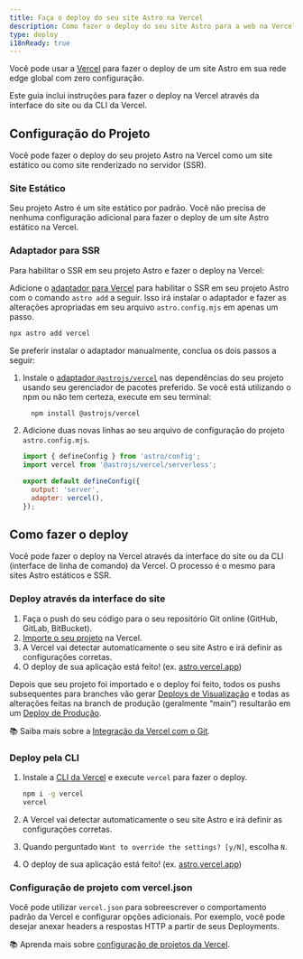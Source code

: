 ```yaml
---
title: Faça o deploy do seu site Astro na Vercel
description: Como fazer o deploy do seu site Astro para a web na Vercel.
type: deploy
i18nReady: true
---
```


Você pode usar a [Vercel](http://vercel.com/) para fazer o deploy de um site Astro em sua rede edge global com zero configuração.

Este guia inclui instruções para fazer o deploy na Vercel através da interface do site ou da CLI da Vercel.

## Configuração do Projeto

Você pode fazer o deploy do seu projeto Astro na Vercel como um site estático ou como site renderizado no servidor (SSR).

### Site Estático

Seu projeto Astro é um site estático por padrão. Você não precisa de nenhuma configuração adicional para fazer o deploy de um site Astro estático na Vercel. 

### Adaptador para SSR

Para habilitar o SSR em seu projeto Astro e fazer o deploy na Vercel:

Adicione o [adaptador para Vercel](/pt-br/guides/integrations-guide/vercel/) para habilitar o SSR em seu projeto Astro com o comando `astro add` a seguir. Isso irá instalar o adaptador e fazer as alterações apropriadas em seu arquivo `astro.config.mjs` em apenas um passo.

```bash
npx astro add vercel
```

Se preferir instalar o adaptador manualmente, conclua os dois passos a seguir:

1. Instale o [adaptador `@astrojs/vercel`](/pt-br/guides/integrations-guide/vercel/) nas dependências do seu projeto usando seu gerenciador de pacotes preferido. Se você está utilizando o npm ou não tem certeza, execute em seu terminal:

    ```bash
      npm install @astrojs/vercel
    ```

1. Adicione duas novas linhas ao seu arquivo de configuração do projeto `astro.config.mjs`.

    ```js title="astro.config.mjs" ins={2, 5-6}
    import { defineConfig } from 'astro/config';
    import vercel from '@astrojs/vercel/serverless';

    export default defineConfig({
      output: 'server',
      adapter: vercel(),
    });
    ```

## Como fazer o deploy

Você pode fazer o deploy na Vercel através da interface do site ou da CLI (interface de linha de comando) da Vercel. O processo é o mesmo para sites Astro estáticos e SSR.

### Deploy através da interface do site

1. Faça o push do seu código para o seu repositório Git online (GitHub, GitLab, BitBucket).
2. [Importe o seu projeto](https://vercel.com/new) na Vercel.
3. A Vercel vai detectar automaticamente o seu site Astro e irá definir as configurações corretas.
4. O deploy de sua aplicação está feito! (ex. [astro.vercel.app](https://astro.vercel.app/))

Depois que seu projeto foi importado e o deploy foi feito, todos os pushs subsequentes para branches vão gerar [Deploys de Visualização](https://vercel.com/docs/concepts/deployments/preview-deployments) e todas as alterações feitas na branch de produção (geralmente “main”) resultarão em um [Deploy de Produção](https://vercel.com/docs/concepts/deployments/environments#production).

📚 Saiba mais sobre a [Integração da Vercel com o Git](https://vercel.com/docs/concepts/git).


### Deploy pela CLI

1. Instale a [CLI da Vercel](https://vercel.com/cli) e execute `vercel` para fazer o deploy.

    ```bash
    npm i -g vercel
    vercel
    ```

2. A Vercel vai detectar automaticamente o seu site Astro e irá definir as configurações corretas.
3. Quando perguntado `Want to override the settings? [y/N]`, escolha `N`.
4. O deploy de sua aplicação está feito! (ex. [astro.vercel.app](https://astro.vercel.app/))

### Configuração de projeto com vercel.json

Você pode utilizar `vercel.json` para sobreescrever o comportamento padrão da Vercel e configurar opções adicionais. Por exemplo, você pode desejar anexar headers a respostas HTTP a partir de seus Deployments. 

📚 Aprenda mais sobre [configuração de projetos da Vercel](https://vercel.com/docs/project-configuration).
